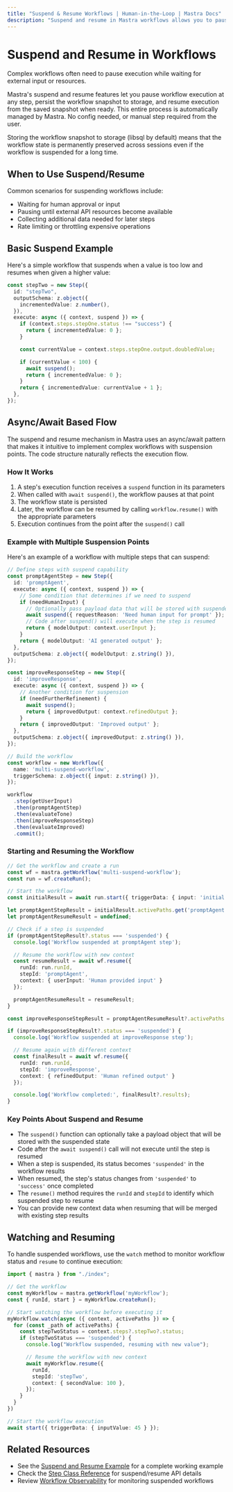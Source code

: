 ```yaml
---
title: "Suspend & Resume Workflows | Human-in-the-Loop | Mastra Docs"
description: "Suspend and resume in Mastra workflows allows you to pause execution while waiting for external input or resources."
---
```


# Suspend and Resume in Workflows

Complex workflows often need to pause execution while waiting for external input or resources.

Mastra's suspend and resume features let you pause workflow execution at any step, persist the workflow snapshot to storage, and resume execution from the saved snapshot when ready.
This entire process is automatically managed by Mastra. No config needed, or manual step required from the user.

Storing the workflow snapshot to storage (libsql by default) means that the workflow state is permanently preserved across sessions even if the workflow is suspended for a long time.

## When to Use Suspend/Resume

Common scenarios for suspending workflows include:

- Waiting for human approval or input
- Pausing until external API resources become available
- Collecting additional data needed for later steps
- Rate limiting or throttling expensive operations

## Basic Suspend Example

Here's a simple workflow that suspends when a value is too low and resumes when given a higher value:

```typescript
const stepTwo = new Step({
  id: "stepTwo",
  outputSchema: z.object({
    incrementedValue: z.number(),
  }),
  execute: async ({ context, suspend }) => {
    if (context.steps.stepOne.status !== "success") {
      return { incrementedValue: 0 };
    }

    const currentValue = context.steps.stepOne.output.doubledValue;

    if (currentValue < 100) {
      await suspend();
      return { incrementedValue: 0 };
    }
    return { incrementedValue: currentValue + 1 };
  },
});
```

## Async/Await Based Flow

The suspend and resume mechanism in Mastra uses an async/await pattern that makes it intuitive to implement complex workflows with suspension points. The code structure naturally reflects the execution flow.

### How It Works

1. A step's execution function receives a `suspend` function in its parameters
2. When called with `await suspend()`, the workflow pauses at that point
3. The workflow state is persisted
4. Later, the workflow can be resumed by calling `workflow.resume()` with the appropriate parameters
5. Execution continues from the point after the `suspend()` call

### Example with Multiple Suspension Points

Here's an example of a workflow with multiple steps that can suspend:

```typescript
// Define steps with suspend capability
const promptAgentStep = new Step({
  id: 'promptAgent',
  execute: async ({ context, suspend }) => {
    // Some condition that determines if we need to suspend
    if (needHumanInput) {
      // Optionally pass payload data that will be stored with suspended state
      await suspend({ requestReason: 'Need human input for prompt' });
      // Code after suspend() will execute when the step is resumed
      return { modelOutput: context.userInput };
    }
    return { modelOutput: 'AI generated output' };
  },
  outputSchema: z.object({ modelOutput: z.string() }),
});

const improveResponseStep = new Step({
  id: 'improveResponse',
  execute: async ({ context, suspend }) => {
    // Another condition for suspension
    if (needFurtherRefinement) {
      await suspend();
      return { improvedOutput: context.refinedOutput };
    }
    return { improvedOutput: 'Improved output' };
  },
  outputSchema: z.object({ improvedOutput: z.string() }),
});

// Build the workflow
const workflow = new Workflow({
  name: 'multi-suspend-workflow',
  triggerSchema: z.object({ input: z.string() }),
});

workflow
  .step(getUserInput)
  .then(promptAgentStep)
  .then(evaluateTone)
  .then(improveResponseStep)
  .then(evaluateImproved)
  .commit();
```

### Starting and Resuming the Workflow

```typescript
// Get the workflow and create a run
const wf = mastra.getWorkflow('multi-suspend-workflow');
const run = wf.createRun();

// Start the workflow
const initialResult = await run.start({ triggerData: { input: 'initial input' } });

let promptAgentStepResult = initialResult.activePaths.get('promptAgent');
let promptAgentResumeResult = undefined;

// Check if a step is suspended
if (promptAgentStepResult?.status === 'suspended') {
  console.log('Workflow suspended at promptAgent step');

  // Resume the workflow with new context
  const resumeResult = await wf.resume({
    runId: run.runId,
    stepId: 'promptAgent',
    context: { userInput: 'Human provided input' }
  });

  promptAgentResumeResult = resumeResult;
}

const improveResponseStepResult = promptAgentResumeResult?.activePaths.get('improveResponse');

if (improveResponseStepResult?.status === 'suspended') {
  console.log('Workflow suspended at improveResponse step');

  // Resume again with different context
  const finalResult = await wf.resume({
    runId: run.runId,
    stepId: 'improveResponse',
    context: { refinedOutput: 'Human refined output' }
  });

  console.log('Workflow completed:', finalResult?.results);
}
```

### Key Points About Suspend and Resume

- The `suspend()` function can optionally take a payload object that will be stored with the suspended state
- Code after the `await suspend()` call will not execute until the step is resumed
- When a step is suspended, its status becomes `'suspended'` in the workflow results
- When resumed, the step's status changes from `'suspended'` to `'success'` once completed
- The `resume()` method requires the `runId` and `stepId` to identify which suspended step to resume
- You can provide new context data when resuming that will be merged with existing step results

## Watching and Resuming

To handle suspended workflows, use the `watch` method to monitor workflow status and `resume` to continue execution:

```typescript
import { mastra } from "./index";

// Get the workflow
const myWorkflow = mastra.getWorkflow('myWorkflow');
const { runId, start } = myWorkflow.createRun();

// Start watching the workflow before executing it
myWorkflow.watch(async ({ context, activePaths }) => {
  for (const _path of activePaths) {
    const stepTwoStatus = context.steps?.stepTwo?.status;
    if (stepTwoStatus === 'suspended') {
      console.log("Workflow suspended, resuming with new value");

      // Resume the workflow with new context
      await myWorkflow.resume({
        runId,
        stepId: 'stepTwo',
        context: { secondValue: 100 },
      });
    }
  }
})

// Start the workflow execution
await start({ triggerData: { inputValue: 45 } });
```

## Related Resources

- See the [Suspend and Resume Example](../../examples/workflows/suspend-and-resume.mdx) for a complete working example
- Check the [Step Class Reference](../reference/workflows/step-class.mdx) for suspend/resume API details
- Review [Workflow Observability](../reference/observability/otel-config.mdx) for monitoring suspended workflows
